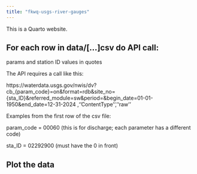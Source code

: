 ```yaml
---
title: "fkwq-usgs-river-gauges"
---
```


This is a Quarto website.


## For each row in data/[...]csv do API call:

params and station ID values in quotes

The API requires a call like this:

https://waterdata.usgs.gov/nwis/dv?cb_{param_code}=on&format=rdb&site_no={sta_ID}&referred_module=sw&period=&begin_date=01-01-1950&end_date=12-31-2024 ,''ContentType'',''raw''

Examples from the first row of the csv file:

param_code =  00060 (this is for discharge; each parameter has a different code)

sta_ID = 02292900 (must have the 0 in front)

## Plot the data
